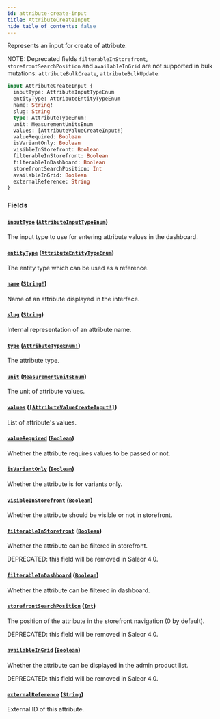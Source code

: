 ```yaml
---
id: attribute-create-input
title: AttributeCreateInput
hide_table_of_contents: false
---
```


Represents an input for create of attribute.

NOTE: Deprecated fields `filterableInStorefront`, `storefrontSearchPosition` and `availableInGrid` are not supported in bulk mutations: `attributeBulkCreate`, `attributeBulkUpdate`.

```graphql
input AttributeCreateInput {
  inputType: AttributeInputTypeEnum
  entityType: AttributeEntityTypeEnum
  name: String!
  slug: String
  type: AttributeTypeEnum!
  unit: MeasurementUnitsEnum
  values: [AttributeValueCreateInput!]
  valueRequired: Boolean
  isVariantOnly: Boolean
  visibleInStorefront: Boolean
  filterableInStorefront: Boolean
  filterableInDashboard: Boolean
  storefrontSearchPosition: Int
  availableInGrid: Boolean
  externalReference: String
}
```

### Fields

#### [`inputType`](#) ([`AttributeInputTypeEnum`](../../../developer/api-reference/enums/attribute-input-type-enum))

The input type to use for entering attribute values in the dashboard.

#### [`entityType`](#) ([`AttributeEntityTypeEnum`](../../../developer/api-reference/enums/attribute-entity-type-enum))

The entity type which can be used as a reference.

#### [`name`](#) ([`String!`](../../../developer/api-reference/scalars/string))

Name of an attribute displayed in the interface.

#### [`slug`](#) ([`String`](../../../developer/api-reference/scalars/string))

Internal representation of an attribute name.

#### [`type`](#) ([`AttributeTypeEnum!`](../../../developer/api-reference/enums/attribute-type-enum))

The attribute type.

#### [`unit`](#) ([`MeasurementUnitsEnum`](../../../developer/api-reference/enums/measurement-units-enum))

The unit of attribute values.

#### [`values`](#) ([`[AttributeValueCreateInput!]`](../../../developer/api-reference/inputs/attribute-value-create-input))

List of attribute's values.

#### [`valueRequired`](#) ([`Boolean`](../../../developer/api-reference/scalars/boolean))

Whether the attribute requires values to be passed or not.

#### [`isVariantOnly`](#) ([`Boolean`](../../../developer/api-reference/scalars/boolean))

Whether the attribute is for variants only.

#### [`visibleInStorefront`](#) ([`Boolean`](../../../developer/api-reference/scalars/boolean))

Whether the attribute should be visible or not in storefront.

#### [`filterableInStorefront`](#) ([`Boolean`](../../../developer/api-reference/scalars/boolean))

Whether the attribute can be filtered in storefront.

DEPRECATED: this field will be removed in Saleor 4.0.

#### [`filterableInDashboard`](#) ([`Boolean`](../../../developer/api-reference/scalars/boolean))

Whether the attribute can be filtered in dashboard.

#### [`storefrontSearchPosition`](#) ([`Int`](../../../developer/api-reference/scalars/int))

The position of the attribute in the storefront navigation (0 by default).

DEPRECATED: this field will be removed in Saleor 4.0.

#### [`availableInGrid`](#) ([`Boolean`](../../../developer/api-reference/scalars/boolean))

Whether the attribute can be displayed in the admin product list.

DEPRECATED: this field will be removed in Saleor 4.0.

#### [`externalReference`](#) ([`String`](../../../developer/api-reference/scalars/string))

External ID of this attribute.
